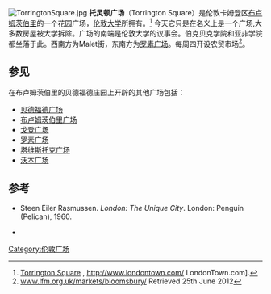 [[File:TorringtonSquare.jpg|thumb]]
'''托灵顿广场'''（Torrington Square）是伦敦卡姆登区[[布卢姆茨伯里|布卢姆茨伯里]]的一个花园广场，[[伦敦大学|伦敦大学]]所拥有。<ref>[http://www.londontown.com/LondonStreets/torrington_square_b5c.html Torrington Square] {{Wayback|url=http://www.londontown.com/LondonStreets/torrington_square_b5c.html |date=20190821155508 }}, http://www.londontown.com/ {{Wayback|url=http://www.londontown.com/ |date=20160422090049 }} LondonTown.com].</ref> 今天它只是在名义上是一个广场,大多数房屋被大学拆除。广场的南端是伦敦大学的议事会。伯克贝克学院和亚非学院都坐落于此。西南方为Malet街，东南方为[[罗素广场|罗素广场]]。每周四开设农贸市场<ref>[http://www.lfm.org.uk/markets/bloomsbury/ www.lfm.org.uk/markets/bloomsbury/] {{Wayback|url=http://www.lfm.org.uk/markets/bloomsbury/ |date=20210314192913 }} Retrieved 25th June 2012</ref>。

==参见==
在布卢姆茨伯里的贝德福德庄园上开辟的其他广场包括：
*[[贝德福德广场|贝德福德广场]]
*[[布卢姆茨伯里广场|布卢姆茨伯里广场]]
*[[戈登广场|戈登广场]]
*[[罗素广场|罗素广场]]
*[[塔维斯托克广场|塔维斯托克广场]]
*[[沃本广场|沃本广场]]

==参考==
* Steen Eiler Rasmussen. ''London: The Unique City''. London: Penguin (Pelican), 1960.
{{reflist}}
*{{Oscoor gbx|TQ298820}}

{{coord|51.52201|N|0.13050|W|region:GB_source:enwiki-osgb36(TQ298820)|display=title}}

[[Category:伦敦广场|Category:伦敦广场]]